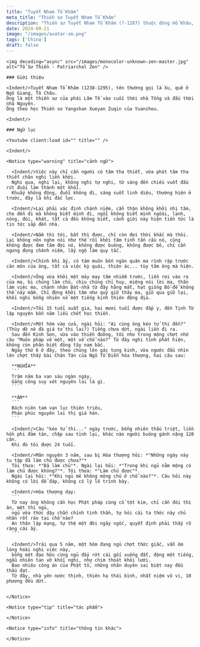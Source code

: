 ```yaml
---
title: "Tuyết Nham Tổ Khâm"
meta_title: "Thiền sư Tuyết Nham Tổ Khâm"
description: "Thiền sư Tuyết Nham Tổ Khâm (?-1287) thuộc dòng Hổ Khâu, phái Dương Kỳ, đời thứ 19 Tông Lâm Tế - Trung Quốc, là đệ tử nối pháp của Thiền sư Vô Chuẩn Sư Phạm"
date: 2024-09-21
image: "/images/avatar-sm.png"
tags: ['China']
draft: false
---
```


<div className="grid xl:grid-cols-7 lg:grid-cols-7 md:grid-cols-2 sm:grid-cols-2 xs:grid-cols-1 gap-8 bg-body dark:bg-darkmode-body">

  <div className="lg:col-span-2 md:col-span-1">

    <img decoding="async" src="/images/monocolor-unknown-zen-master.jpg" alt="Tổ Sư Thiền - Patriarchal Zen" />

    ### Giới thiệu

    <Indent/>Tuyết Nham Tổ Khâm (1238-1295), tên thường gọi là Xu, quê ở Ngô Giang, Tô Châu.
    Ông là một thiền sư của phái Lâm Tế vào cuối thời nhà Tống và đầu thời nhà Nguyên.
    Ông theo học Thiền sư Yangshan Xueyan Zuqin của Yuanzhou.

    <Indent/>

  </div>

  <div className="lg:col-span-3 md:col-span-1">

    ### Ngữ lục

    <Youtube client:load id="" title="" />

    <Indent/>
  </div>

  <div className="lg:col-span-2">

    <Notice type="warning" title="cảnh ngữ">

      <Indent/>Việc này chỉ cần người có tâm tha thiết, vừa phát tâm tha thiết chân nghi liền khởi.
      Nghi qua, nghi lại, không nghi tự nghi, từ sáng đến chiều vuốt đầu rút đuôi làm thành một khối.
      Khuấy không động, đuổi không đi, sáng suốt linh diệu, thường hiện ở trước, đây là khi đắc lực.

      <Indent/>Lại phải xác định chánh niệm, cẩn thận không khởi nhị tâm, cho đến đi mà không biết mình đi, ngồi không biết mình ngôài, lạnh, nóng, đói, khát, tất cả đều không biết, cảnh giới này hiện tiền tức là tin tức sắp đến nhà.

      <Indent/>Nắm thì tới, bắt thì được, chỉ còn đợi thời khắc mà thôi. Lại không nên nghe nói như thế rồi khởi tâm tinh tấn cầu nó, cũng không được đem tâm đợi nó, không được buông, không được bỏ, chỉ cần ngưng đọng chánh niệm, lấy ngộ làm quy tắc.

      <Indent/>Chính khi ấy, có tám muôn bốn ngàn quân ma rình rập trước căn môn của ông, tất cả việc kỳ quái, thiện ác... tùy tâm ông mà hiện.

      <Indent/>Ông vừa khởi một mảy may tâm nhiễm trước, liền rơi vào rọ của ma, bị chúng làm chủ, chịu chúng chỉ huy, miệng nói lời ma, thân làm việc ma, chánh nhân Bát-nhã từ đây hằng mất, hạt giống Bồ-đề không thể nảy mầm. Chỉ đừng khởi tâm như quỷ giữ thây ma, giữ qua giữ lại, khối nghi bỗng nhiên nổ một tiếng kinh thiên động địa.

      <Indent/>Tôi 15 tuổi xuất gia, hai mươi tuổi được đắp y, đến Tịnh Từ lập nguyện bốn năm liều chết học thiền.

      <Indent/>Một hôm vào cửa, ngài hỏi: "Ai cùng ông kéo tử thi đến?" (Thùy dữ nê đà giá tử thi lai?) Tiếng chưa dứt, ngài liền đi ra.
      Sau đến Kính Sơn, vừa vào thiền đường, tôi như trong mộng chợt nhớ câu "Muôn pháp về một, một về chỗ nào?" Từ đây nghi tình phát hiện, không còn phân biệt đông tây nam bắc.
      Ngày thứ 6 ở đây, theo chúng lên gác tụng kinh, vừa ngước đầu nhìn lên chợt thấy bài Chân Tán của Ngũ Tổ Diễn hòa thượng, hai câu sau:

      **NGHĨA**
      ```
      Trăm năm ba vạn sáu ngàn ngày,
      Gắng công suy xét nguyên lai là gì.
      ```

      **ÂM**
      ```
      Bách niên tam vạn lục thiên triêu,
      Phản phúc nguyên lai thị giá hán.
      ```

      <Indent/>Câu "kéo tử thi..." ngày trước, bỗng nhiên thấu triệt, liền hồn phi đảm tán, chặp sau tỉnh lại, khác nào người buông gánh nặng 120 cân.
      Khi đó tôi được 24 tuổi.

      <Indent/>Mãn nguyện 3 năm, sau bị Hòa thượng hỏi: *"Những ngày này tu tập đã làm chủ được chưa?"*
      Tôi thưa: *"Đã làm chủ"*. Ngài lại hỏi: *"Trong khi ngủ nằm mộng có làm chủ được không?"*. Tôi thưa: *"Làm chủ được"*.
      Ngài lại hỏi: *"Khi ngủ mê không mộng chủ ở chỗ nào?"*. Câu hỏi này không có lời để đáp, không có lý lẽ trình bày.

      <Indent/>Hòa thượng dạy:
      ```
      Từ nay ông không cần học Phật pháp cùng cổ tột kim, chỉ cần đói thì ăn, mệt thì ngủ,
      ngủ vừa thức dậy chấn chỉnh tinh thần, tự hỏi cái ta thức này chủ nhân rốt ráo tại chỗ nào?
      An thân lập mạng, tự thệ một đời ngây ngốc, quyết định phải thấy rõ ràng cái ấy.
      ```

      <Indent/>Trải qua 5 năm, một hôm đang ngủ chợt thức giấc, vẫn ôm lòng hoài nghi việc này,
      bỗng một đạo hữu cùng ngủ đẩy rớt cái gối xuống đất, động một tiếng, ngẫu nhiên tan vỡ khối nghi, như chim thoát khỏi lưới.
      Bao nhiêu công án của Phật tổ, những nhân duyên sai biệt nay đều thấu đạt.
      Từ đây, nhà yên nước thịnh, thiên hạ thái bình, nhất niệm vô vi, 10 phương đều dứt.


    </Notice>

    <Notice type="tip" title="tác phẩm">

    </Notice>

    <Notice type="info" title="thông tin khác">

    </Notice>

  </div>

</div>
